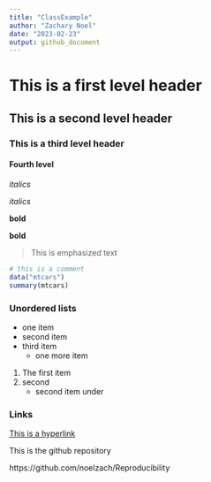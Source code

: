 ```yaml
---
title: "ClassExample"
author: "Zachary Noel"
date: "2023-02-23"
output: github_document
---
```


# This is a first level header 

## This is a second level header 

### This is a third level header 

#### Fourth level

*italics*

_italics_

**bold**

__bold__

> This is emphasized text 

```r
# this is a comment
data("mtcars")
summary(mtcars)
```



### Unordered lists 

* one item 
* second item 
* third item 
  * one more item

1. The first item 
2. second 
    - second item under 
    
     
### Links 

[This is a hyperlink](https://github.com/noelzach/Reproducibility)

This is the github repository

https://github.com/noelzach/Reproducibility

